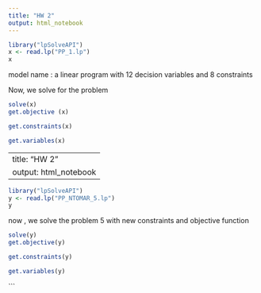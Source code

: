 ```yaml
---
title: "HW 2"
output: html_notebook
---
```



```r
library("lpSolveAPI")
x <- read.lp("PP_1.lp")
x
```
model name :
   a linear program with 12 decision variables and 8 constraints 
   
Now, we solve for the problem 
```r
solve(x)
get.objective (x)
```
```r
get.constraints(x)
```
```r
get.variables(x)
```
---
title: "HW 2"
output: html_notebook
---


```r
library("lpSolveAPI")
y <- read.lp("PP_NTOMAR_5.lp")
y
```
now , we solve the problem 5 with new constraints and objective function 
```r
solve(y)
get.objective(y)
```
```r
get.constraints(y)
```
```r
get.variables(y)
```
```

